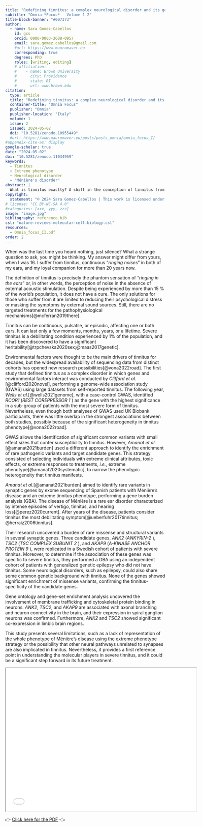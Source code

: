 ```yaml
---
title: "Redefining tinnitus: a complex neurological disorder and its genetic roots"
subtitle: "Omnia *Focus* - Volume 1-2"
title-block-banner: "#007373"
author:
  - name: Sara Gomez-Cabellos
    id: gcs
    orcid: 0000-0003-3608-0957
    email: sara.gomez.cabellos@gmail.com
    #url: https://www.mauromaver.eu
    corresponding: true
    degrees: PhD
    roles: [writing, editing]
    # affiliation: 
    #    - name: Brown University
    #      city: Providence
    #      state: RI
    #      url: www.brown.edu
citation:
  type: article
  title: "Redefining tinnitus: a complex neurological disorder and its genetic roots"
  container-title: "Omnia Focus"
  publisher: "Omnia"
  publisher-location: "Italy"
  volume: 1
  issue: 2
  issued: 2024-05-02
  doi: "10.5281/zenodo.10955449"
  #url: https://www.mauromaver.eu/posts/posts_omnia/omnia_focus_I/
#appendix-cite-as: display
google-scholar: true
date: "2024-05-02"
doi: "10.5281/zenodo.11034959"
keywords:
  - Tinnitus
  - Extreme phenotype
  - Neurological disorder
  - "Ménière's disorder"
abstract: |
  What is tinnitus exactly? A shift in the conception of tinnitus from being just a symptom of an underlying condition to being recognized as a neurological disorder redefines its long-established dogma definition. 
copyright:
  statement: "© 2024 Sara Gomez-Cabellos | This work is licensed under CC BY-NC-SA 4.0"
# license: "CC BY-NC-SA 4.0"
#categories: [xxx, yyy, zzz]
image: "image.jpg"
bibliography: reference.bib
csl: "nature-reviews-molecular-cell-biology.csl"
resources: 
  - Omnia_focus_II.pdf
order: 2
---
```


::: drop-cap
When was the last time you heard nothing, just silence? What a strange question to ask, you might be thinking. My answer might differ from yours, when I was 16. I suffer from tinnitus, continuous “*ringing noises*” in both of my ears, and my loyal companion for more than 20 years now.
:::

The definition of tinnitus is precisely the phantom sensation of “*ringing in the ears*” or, in other words, the perception of noise in the absence of external acoustic stimulation. Despite being experienced by more than 15 % of the world's population, it does not have a cure. The only solutions for those who suffer from it are limited to reducing their psychological distress or masking the symptoms by external sound sources. Still, there are no targeted treatments for the pathophysiological mechanisms[@mcferran2019there].

Tinnitus can be continuous, pulsatile, or episodic, affecting one or both ears. It can last only a few moments, months, years, or a lifetime. Severe tinnitus is a debilitating condition experienced by 1% of the population, and it has been discovered to have a significant heritability[@trpchevska2020sex;@maas2017genetic].

Environmental factors were thought to be the main drivers of tinnitus for decades, but the widespread availability of sequencing data from distinct cohorts has opened new research possibilities[@vona2022road]. The first study that defined tinnitus as a complex disorder in which genes and environmental factors interact was conducted by *Clifford et al.*[@clifford2020novel], performing a genome-wide association study (GWAS) using large datasets from self-reported tinnitus. The following year, *Wells et al.*[@wells2021genome], with a case-control GWAS, identified *RCOR1* (*REST COREPRESSOR 1* ) as the gene with the highest significance in a sub-group of patients with the most severe form of tinnitus. Nevertheless, even though both analyses of GWAS used UK Biobank participants, there was little overlap in the strongest associations between both studies, possibly because of the significant heterogeneity in tinnitus phenotype[@vona2022road].

GWAS allows the identification of significant common variants with small effect sizes that confer susceptibility to tinnitus. However, *Amanat et al.*[@amanat2021burden] used a different approach to identify the enrichment of rare pathogenic variants and target candidate genes. This strategy consisted of selecting individuals with extreme clinical attributes, toxic effects, or extreme responses to treatments, *i.e.*, extreme phenotype[@amanat2020systematic], to narrow the phenotypic heterogeneity that tinnitus manifests.

*Amanat et al.*[@amanat2021burden] aimed to identify rare variants in synaptic genes by exome sequencing of Spanish patients with Ménière’s disease and an extreme tinnitus phenotype, performing a gene burden analysis (GBA). The disease of Ménière is a rare ear disorder characterized by intense episodes of vertigo, tinnitus, and hearing loss[@perez2020current]. After years of the disease, patients consider tinnitus the most debilitating symptom[@ueberfuhr2017tinnitus; @herraiz2006tinnitus].

Their research uncovered a burden of rare missense and structural variants in several synaptic genes. Three candidate genes, *ANK2* (*ANKYRIN-2* ), *TSC2* (*TSC COMPLEX SUBUNIT 2* ), and *AKAP9* (*A-KINASE ANCHOR PROTEIN 9* ), were replicated in a Swedish cohort of patients with severe tinnitus. Moreover, to determine if the association of these genes was specific to severe tinnitus, they performed a GBA using an independent cohort of patients with generalized genetic epilepsy who did not have tinnitus. Some neurological disorders, such as epilepsy, could also share some common genetic background with tinnitus. None of the genes showed significant enrichment of missense variants, confirming the tinnitus-specificity of the candidate genes.

Gene ontology and gene-set enrichment analysis uncovered the involvement of membrane trafficking and cytoskeletal protein binding in neurons. *ANK2*, *TSC2*, and *AKAP9* are associated with axonal branching and neuron connectivity in the brain, and their expression in spiral ganglion neurons was confirmed. Furthermore, *ANK2* and *TSC2* showed significant co-expression in limbic brain regions.

This study presents several limitations, such as a lack of representation of the whole phenotype of Ménière’s disease using the extreme phenotype strategy or the possibility that other neural pathways unrelated to synapses are also implicated in tinnitus. Nevertheless, it provides a first reference point in understanding the molecular players in severe tinnitus, and it could be a significant step forward in its future treatment.

::: {style="text-align: center"}
<iframe width="600" height="450" src="Omnia_focus_II.pdf">

</iframe>
:::

::: PDF
👉 [Click here for the PDF](Omnia_focus_II.pdf "Here you can download the PDF version") 👈
:::

<!-- ::: {.callout-note appearance="minimal"} -->

<!-- **Original article** -->

<!-- Huang, P-K., Schmitt, J. & Runcie, D.E. (2024). Exploring the molecular regulation of vernalization-induced flowering synchrony in Arabidopsis. *New Phytologist* **242**: 947-959 [doi.org/10.111/nph.19680](https://doi.org/10.1111/nph.19680) -->

<!-- **List of abbreviations** -->

<!-- **SD**, short days, 8h:16h (day:night cycle) **•** **MD**, medium days, 12h:12h **•** **LD**, long days, 16h:8h **•** ***FLM***, *FLOWERING LOCUS M* **•** ***TSF***, *TWIN SISTER OF FT* **•** ***MAF3***, *MADS AFFECTING FLOWERING 3* **•** ***SOC1***, *SUPPRESSOR OF OVEREXPRESSION OF CO 1* **•** ***AGL19***, *AGAMOUS-LIKE 19*. -->

<!-- ::: -->
